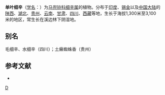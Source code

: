 {{Speciesbox 
| taxon = Asarum himalaicum
| authority = Hook. f. et Thoms. ex Klotzsch
}}
'''单叶细辛'''（[[学名|学名]]：{{lang|la|''Asarum himalaicum''}}）为[[马兜铃科|马兜铃科]][[细辛属|细辛属]]的植物。分布于[[印度|印度]]、[[锡金|锡金]]以及[[中国大陆|中国大陆]]的[[陕西|陕西]]、[[湖北|湖北]]、[[贵州|贵州]]、[[云南|云南]]、[[甘肃|甘肃]]、[[四川|四川]]、[[西藏|西藏]]等地，生长于海拔1,300米至3,100米的地区，常生长在溪边林下阴湿地。

== 别名 ==
毛细辛、水细辛（四川）；土癞蜘蛛香（贵州）

== 参考文献 ==
<div class="references-small">

* {{cite web| url =http://www.bioinfo.cn/db05/KmzwSpecies.php?action=view&id=851| title =单叶细辛| work =《中国高等植物数据库全库》| publisher =中国科学院微生物研究所| author =昆明植物研究所| accessdate =2009-02-21| deadurl =yes| archiveurl =https://web.archive.org/web/20160305001830/http://www.bioinfo.cn/db05/KmzwSpecies.php?action=view&id=851| archivedate =2016-03-05}}

</div>
{{Taxonbar|from=Q15592286}}

[[Category:细辛属|D]]